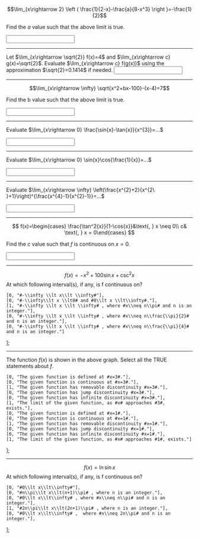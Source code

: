 <Question id="1" ids="input1" />

$$\lim_{x\rightarrow 2} \left ( \frac{1}{2-x}-\frac{a}{8-x^3} \right )=-\frac{1}{2}$$

Find the $a$ value such that the above limit is true.

<Input id="input1" answer="12" />

<hr />

<Question id="2" ids="input2"/>
Let $\lim_{x\rightarrow \sqrt{2}} f(x)=4$ and $\lim_{x\rightarrow c} g(x)=\sqrt{2}$. Evaluate $\lim_{x\rightarrow c} f(g(x))$ using the approximation $\sqrt{2}=0.1414$ if needed.
<Input id="input2" answer="4" />

<hr />

<Question id="3" ids="input3" />

$$\lim_{x\rightarrow \infty} \sqrt{x^2+bx-100}-(x-4)=7$$

Find the b value such that the above limit is true.

<Input id="input3" answer="6" />

<hr />

<Question id="4" ids="input4" />

Evaluate $\lim_{x\rightarrow 0} \frac{\sin{x}-\tan{x}}{x^{3}}=...$

<Input id="input4" answer="-0.5" />

<hr />

<Question id="5" ids="input5" />

Evaluate $\lim_{x\rightarrow 0} \sin{x}\cos{\frac{1}{x}}=...$

<Input id="input5" answer="0" />

<hr />

<Question id="6" ids="input6" />

Evaluate $\lim_{x\rightarrow \infty} \left(\frac{x^{2}+2}{x^{2\ }+1}\right)^{\frac{x^{4}-1}{x^{2}-1}}=...$

<Input id="input6" answer="2.7183" />

<hr />

<Question id="7" ids="input7" />

$$
f(x)=\begin{cases}
\frac{\tan^2{x}}{1-\cos{x}}&\text{, } x \neq 0\\
c& \text{, } x = 0\end{cases}
$$

Find the $c$ value such that $f$ is continuous on $x = 0$.

<Input id="input7" answer="2" />

<hr />

<Question id="8" ids="input8" />

$$f(x)=-x^2+100\sin{x}+\csc^2{x}$$
At which following interval(s), if any, is f continuous on?

	[0, "#-\\infty \\lt x\\lt \\infty#"],
	[0, "#-\\infty\\lt x \\lt0# and #0\\lt x \\lt\\infty#."],
	[1, "#-\\infty \\lt x \\lt \\infty# , where #x\\neq n\\pi# and n is an integer."],
	[0, "#-\\infty \\lt x \\lt \\infty# , where #x\\neq n\\frac{\\pi}{2}# and n is an integer."],
	[0, "#-\\infty \\lt x \\lt \\infty# , where #x\\neq n\\frac{\\pi}{4}# and n is an integer."]
];

<Options id="input8" options={q8_options} />

<hr />

<Question id="9" ids="input9" />

<Graph
  functions="(x-3)*(x-3)/8+1@[3,8];(x-3)*(x-3)/33.5+1@[-8,3]"
  points="1,3~solid;1.477,-1~outline"
/>

The function $f(x)$ is shown in the above graph. Select all the TRUE statements about $f$.

	[0, "The given function is defined at #x=3#."],
	[0, "The given function is continuous at #x=3#."],
	[1, "The given function has removable discontinuity #x=3#."],
	[0, "The given function has jump discontinuity #x=3#."],
	[0, "The given function has infinite discontinuity #x=3#."],
	[1, "The limit of the given function, as #x# approaches #3#, exists."],
	[0, "The given function is defined at #x=1#."],
	[0, "The given function is continuous at #x=1#."],
	[1, "The given function has removable discontinuity #x=1#."],
	[0, "The given function has jump discontinuity #x=1#."],
	[0, "The given function has infinite discontinuity #x=1#."],
	[1, "The limit of the given function, as #x# approaches #1#, exists."]
];

<Options id="input9" options={q9_options} />

<hr />

<Question id="10" ids="input10" />

$$f(x)=\ln{\sin{x}}$$
At which following interval(s), if any, is f continuous on?

	[0, "#0\\lt x\\lt\\infty#"],
	[0, "#n\\pi\\lt x\\lt(n+1)\\pi# , where n is an integer."],
	[0, "#0\\lt x\\lt\\infty# , where #x\\neq n\\pi# and n is an integer."],
	[1, "#2n\\pi\\lt x\\lt(2n+1)\\pi# , where n is an integer."],
	[0, "#0\\lt x\\lt\\infty# ,  where #x\\neq 2n\\pi# and n is an integer."],
];

<Options id="input10" options={q10_options} />
